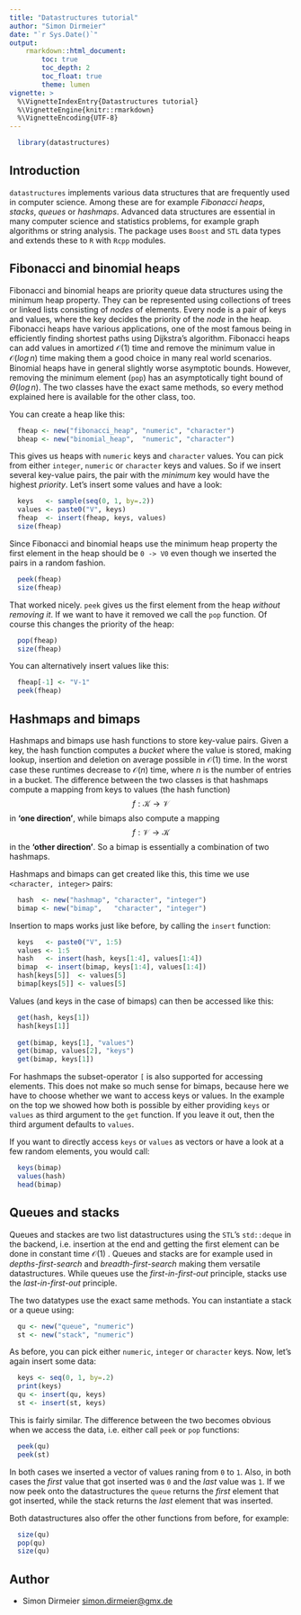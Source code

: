 ```yaml
---
title: "Datastructures tutorial"
author: "Simon Dirmeier"
date: "`r Sys.Date()`"
output: 
    rmarkdown::html_document:
        toc: true
        toc_depth: 2
        toc_float: true
        theme: lumen
vignette: >
  %\VignetteIndexEntry{Datastructures tutorial}
  %\VignetteEngine{knitr::rmarkdown}
  %\VignetteEncoding{UTF-8}
---
```


```r
  library(datastructures)
```

## Introduction

`datastructures` implements various data structures that are frequently used in computer science. Among these are for example *Fibonacci heaps*, *stacks*, *queues* or *hashmaps*. Advanced data structures are essential
in many computer science and statistics problems, for example graph algorithms or string analysis. The package uses `Boost` and `STL` data types and extends these to `R` with `Rcpp` modules.


## Fibonacci and binomial heaps

Fibonacci and binomial heaps are priority queue data structures using the minimum heap property. They can be represented using collections of trees or linked lists consisting of *nodes* of elements. Every node is a pair of keys and values, where the key decides the priority of the *node* in the heap. Fibonacci heaps have various applications, one of the most famous being in efficiently finding shortest paths using Dijkstra's algorithm. Fibonacci heaps can add values in amortized $\mathcal{O}(1)$ time and remove the minimum value in $\mathcal{O}(log \, n)$ time making them a good choice in many real world scenarios. Binomial heaps have in general slightly worse asymptotic bounds. However, removing the minimum element (`pop`) has an asymptotically tight bound of $\Theta(log \, n)$. The two classes have the exact same methods, so every method explained here is available for the other class, too.

You can create a heap like this:

```r
  fheap <- new("fibonacci_heap", "numeric", "character")
  bheap <- new("binomial_heap",  "numeric", "character")
```

This gives us heaps with `numeric` keys and `character` values. You can pick from either `integer`, `numeric` or `character` keys and values. So if we insert several key-value pairs, the pair with the *minimum* key would have the highest *priority*. Let's insert some values and have a look:

```r
  keys   <- sample(seq(0, 1, by=.2))
  values <- paste0("V", keys)
  fheap  <- insert(fheap, keys, values)
  size(fheap)
```

Since Fibonacci and binomial heaps use the minimum heap property the first element in the heap should be `0 -> V0` even though we inserted the pairs in a random fashion.

```r
  peek(fheap)
  size(fheap)
```

That worked nicely. `peek` gives us the first element from the heap *without removing it*. If we want to have it removed we call the `pop` function. Of course this changes the priority of the heap:

```r
  pop(fheap)
  size(fheap)
```

You can alternatively insert values like this:

```r
  fheap[-1] <- "V-1"
  peek(fheap)
```


## Hashmaps and bimaps

Hashmaps and bimaps use hash functions to store key-value pairs. Given a key, the hash function computes a *bucket* where the value is stored, making lookup, insertion and deletion on average possible in $\mathcal{O}(1)$ time. In the worst case these runtimes decrease to $\mathcal{O}(n)$ time, where $n$ is the number of entries in a bucket. The difference between the two classes is that hashmaps compute a mapping from keys to values (the hash function)
$$ \, f: \mathcal{K} \rightarrow \mathcal{V} \, $$
in **'one direction'**, while bimaps also compute a mapping 
$$ \, f: \mathcal{V} \rightarrow \mathcal{K} \, $$
in the **'other direction'**. So a bimap is essentially a combination of two hashmaps.

Hashmaps and bimaps can get created like this, this time we use `<character, integer>` pairs:

```r
  hash  <- new("hashmap", "character", "integer")
  bimap <- new("bimap",   "character", "integer")
```

Insertion to maps works just like before, by calling the `insert` function:

```r
  keys   <- paste0("V", 1:5)
  values <- 1:5
  hash   <- insert(hash, keys[1:4], values[1:4])
  bimap  <- insert(bimap, keys[1:4], values[1:4])
  hash[keys[5]]  <- values[5]
  bimap[keys[5]] <- values[5]
```

Values (and keys in the case of bimaps) can then be accessed like this:

```r
  get(hash, keys[1])
  hash[keys[1]]
  
  get(bimap, keys[1], "values")
  get(bimap, values[2], "keys")
  get(bimap, keys[1])
```

For hashmaps the subset-operator `[` is also supported for accessing elements. This does not make so much sense for bimaps, because here we have to choose whether we want to access keys or values.  In the example on the top we showed how both is possible by either providing `keys` or `values` as third argument to the `get` function. If you leave it out, then the third argument defaults to `values`. 

If you want to directly access `keys` or `values` as vectors or have a look at a few random elements, you would call:

```r
  keys(bimap)
  values(hash)
  head(bimap)
```

## Queues and stacks

Queues and stackes are two list datastructures using the `STL`'s `std::deque` in the backend, i.e. insertion at the end and getting the first element can be done in constant time $\mathcal{O}(1)$ . Queues and stacks are for example used in *depths-first-search* and *breadth-first-search* making them versatile datastructures. While queues use the *first-in-first-out* principle, stacks use the *last-in-first-out* principle. 

The two datatypes use the exact same methods. You can instantiate a stack or a queue using:

```r
  qu <- new("queue", "numeric")
  st <- new("stack", "numeric")
```

As before, you can pick either `numeric`, `integer` or `character` keys. Now, let's again insert some data:

```r
  keys <- seq(0, 1, by=.2)
  print(keys)
  qu <- insert(qu, keys)
  st <- insert(st, keys)
```

This is fairly similar. The difference between the two becomes obvious when we access the data, i.e. either call `peek` or `pop` functions:

```r
  peek(qu)
  peek(st)
```

In both cases we inserted a vector of values raning from `0` to `1`. Also, in both cases the *first* value that got inserted was `0` and the *last* value was `1`. 
If we now peek onto the datastructures the `queue` returns the *first* element that got inserted, while the stack returns the *last* element that was inserted. 

Both datastructures also offer the other functions from before, for example:

```r
  size(qu)
  pop(qu)
  size(qu)
```


## Author

* Simon Dirmeier <a href="mailto:simon.dirmeier@gmx.de">simon.dirmeier@gmx.de</a>
